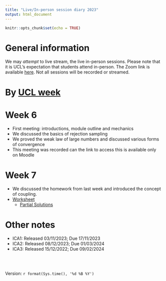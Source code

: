 ```yaml
---
title: "Live/In-person session diary 2023"
output: html_document
---
```


```r
knitr::opts_chunk$set(echo = TRUE)
```

# General information

We may  *attempt* to live stream, the live in-person sessions.  Please note that it is UCL's expectation that students attend in-person.  The Zoom link is available [here](https://ucl.zoom.us/my/terrysoo).  Not all sessions will be recorded or streamed. 


# By [UCL week](https://www.ucl.ac.uk/estates/sites/estates/files/ucl_academic_calendar_2023_2024.pdf)


# Week 6
  * First meeting: introductions, module outline and mechanics
  * We discussed the basics of rejection sampling
  * We proved the weak law of large numbers and discussed various forms of convergence
  * This meeting was recorded can the link to access this is available only on Moodle

# Week 7
  * We discussed the homework from last week and introduced the concept of coupling.
  * [Worksheet](https://tsoo-math.github.io/ucl4/week7-2023-inclass.html)
    * [Partial Solutions](https://tsoo-math.github.io/ucl3/week7-2022-inclass-sols.html)


# Other notes



* ICA1: Released 03/11/2023; Due 17/11/2023
* ICA2: Released 08/12/2023; Due 01/03/2024
* ICA3: Released 15/12/2022; Due 09/02/2024




<br>
<br>

 Version:  `r format(Sys.time(), '%d %B %Y')`

<br>
<br>
<br>